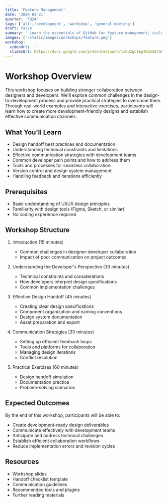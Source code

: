```yaml
---
title: 'Feature Management'
date: '2024-03-21'
quarter: 'FQ24'
tags: ['all','development', 'workshop', 'general-meeting']
draft: false
summary: ' Learn the essentials of GitHub for feature management, including ticket creation, branching, pull requests, and code reviews. This workshop equips you with practical strategies to streamline your development process and collaborate effectively'
images: ['/static/images/workshops/feature.png']
workshop:
  videoUrl: ''
  slidesUrl: https://docs.google.com/presentation/d/1iOU2gCiEgTQm5dB7ah9vmbvvvkwi6BpxJGS63WbPgtE/edit?usp=sharing
---
```


# Workshop Overview
This workshop focuses on building stronger collaboration between designers and developers. We'll explore common challenges in the design-to-development process and provide practical strategies to overcome them. Through real-world examples and interactive exercises, participants will learn how to create more development-friendly designs and establish effective communication channels.

## What You'll Learn
- Design handoff best practices and documentation
- Understanding technical constraints and limitations
- Effective communication strategies with development teams
- Common developer pain points and how to address them
- Tools and processes for seamless collaboration
- Version control and design system management
- Handling feedback and iterations efficiently

## Prerequisites
- Basic understanding of UI/UX design principles
- Familiarity with design tools (Figma, Sketch, or similar)
- No coding experience required

## Workshop Structure
1. Introduction (15 minutes)
   - Common challenges in designer-developer collaboration
   - Impact of poor communication on project outcomes

2. Understanding the Developer's Perspective (30 minutes)
   - Technical constraints and considerations
   - How developers interpret design specifications
   - Common implementation challenges

3. Effective Design Handoff (45 minutes)
   - Creating clear design specifications
   - Component organization and naming conventions
   - Design system documentation
   - Asset preparation and export

4. Communication Strategies (30 minutes)
   - Setting up efficient feedback loops
   - Tools and platforms for collaboration
   - Managing design iterations
   - Conflict resolution

5. Practical Exercises (60 minutes)
   - Design handoff simulation
   - Documentation practice
   - Problem-solving scenarios

## Expected Outcomes
By the end of this workshop, participants will be able to:
- Create development-ready design deliverables
- Communicate effectively with development teams
- Anticipate and address technical challenges
- Establish efficient collaboration workflows
- Reduce implementation errors and revision cycles

## Resources
- Workshop slides
- Handoff checklist template
- Communication guidelines
- Recommended tools and plugins
- Further reading materials

